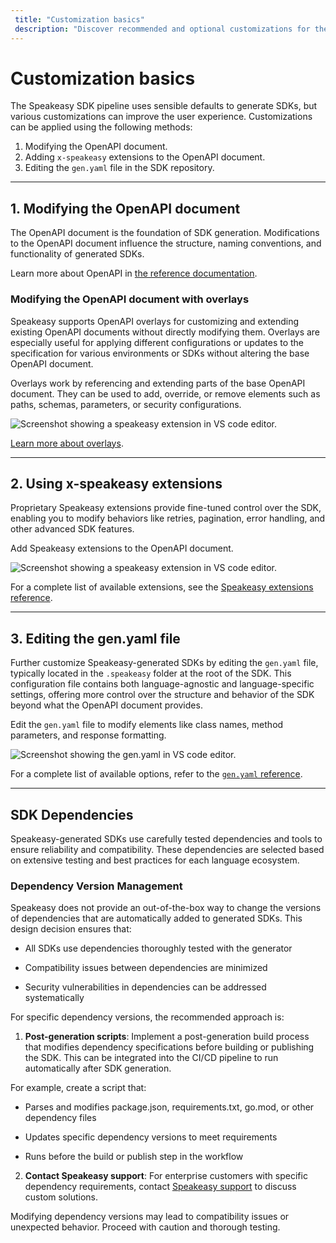 ```yaml
---
 title: "Customization basics"
 description: "Discover recommended and optional customizations for the Speakeasy SDK pipeline to enhance the user experience."
---
```



# Customization basics

The Speakeasy SDK pipeline uses sensible defaults to generate SDKs, but various customizations can improve the user experience. Customizations can be applied using the following methods:

1. Modifying the OpenAPI document.
2. Adding `x-speakeasy` extensions to the OpenAPI document.
3. Editing the `gen.yaml` file in the SDK repository.

---

## 1. Modifying the OpenAPI document

The OpenAPI document is the foundation of SDK generation. Modifications to the OpenAPI document influence the structure, naming conventions, and functionality of generated SDKs.

Learn more about OpenAPI in [the reference documentation](/openapi).

### Modifying the OpenAPI document with overlays

Speakeasy supports OpenAPI overlays for customizing and extending existing OpenAPI documents without directly modifying them. Overlays are especially useful for applying different configurations or updates to the specification for various environments or SDKs without altering the base OpenAPI document.

Overlays work by referencing and extending parts of the base OpenAPI document. They can be used to add, override, or remove elements such as paths, schemas, parameters, or security configurations.

![Screenshot showing a speakeasy extension in VS code editor.](/assets/docs/overlay.png)

[Learn more about overlays](/docs/prep-openapi/overlays/create-overlays).

---

## 2. Using x-speakeasy extensions

Proprietary Speakeasy extensions provide fine-tuned control over the SDK, enabling you to modify behaviors like retries, pagination, error handling, and other advanced SDK features.

Add Speakeasy extensions to the OpenAPI document.

![Screenshot showing a speakeasy extension in VS code editor.](/assets/docs/speakeasy-extensions.png)

For a complete list of available extensions, see the [Speakeasy extensions reference](/docs/speakeasy-extensions).

---

## 3. Editing the gen.yaml file

Further customize Speakeasy-generated SDKs by editing the `gen.yaml` file, typically located in the `.speakeasy` folder at the root of the SDK. This configuration file contains both language-agnostic and language-specific settings, offering more control over the structure and behavior of the SDK beyond what the OpenAPI document provides.

Edit the `gen.yaml` file to modify elements like class names, method parameters, and response formatting.

![Screenshot showing the gen.yaml in VS code editor.](/assets/docs/genyaml.png)

For a complete list of available options, refer to the [`gen.yaml` reference](/docs/gen-reference).

---

## SDK Dependencies

Speakeasy-generated SDKs use carefully tested dependencies and tools to ensure reliability and compatibility. These dependencies are selected based on extensive testing and best practices for each language ecosystem.

### Dependency Version Management

Speakeasy does not provide an out-of-the-box way to change the versions of dependencies that are automatically added to generated SDKs. This design decision ensures that:

- All SDKs use dependencies thoroughly tested with the generator

- Compatibility issues between dependencies are minimized

- Security vulnerabilities in dependencies can be addressed systematically

For specific dependency versions, the recommended approach is:

1. **Post-generation scripts**: Implement a post-generation build process that modifies dependency specifications before building or publishing the SDK. This can be integrated into the CI/CD pipeline to run automatically after SDK generation.

For example, create a script that:

- Parses and modifies package.json, requirements.txt, go.mod, or other dependency files

- Updates specific dependency versions to meet requirements

- Runs before the build or publish step in the workflow

2. **Contact Speakeasy support**: For enterprise customers with specific dependency requirements, contact [Speakeasy support](/docs/enterprise-support) to discuss custom solutions.



<Callout title="Caution" type="warning">

  Modifying dependency versions may lead to compatibility issues or unexpected behavior. Proceed with caution and thorough testing.

</Callout>
